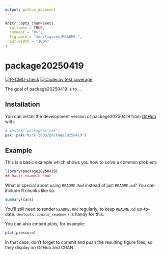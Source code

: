 ```yaml
---
output: github_document
---
```


<!-- README.md is generated from README.Rmd. Please edit that file -->

```r
knitr::opts_chunk$set(
  collapse = TRUE,
  comment = "#>",
  fig.path = "man/figures/README-",
  out.width = "100%"
)
```

# package20250419

<!-- badges: start -->
[![R-CMD-check](https://github.com/Nick-2003/package20250419/actions/workflows/R-CMD-check.yaml/badge.svg)](https://github.com/Nick-2003/package20250419/actions/workflows/R-CMD-check.yaml)
[![Codecov test coverage](https://codecov.io/gh/Nick-2003/package20250419/graph/badge.svg)](https://app.codecov.io/gh/Nick-2003/package20250419)
<!-- badges: end -->

The goal of package20250419 is to ...

## Installation

You can install the development version of package20250419 from [GitHub](https://github.com/) with:

``` r
# install.packages("pak")
pak::pak("Nick-2003/package20250419")
```

## Example

This is a basic example which shows you how to solve a common problem:

```r
library(package20250419)
## basic example code
```

What is special about using `README.Rmd` instead of just `README.md`? You can include R chunks like so:

```r
summary(cars)
```

You'll still need to render `README.Rmd` regularly, to keep `README.md` up-to-date. `devtools::build_readme()` is handy for this.

You can also embed plots, for example:

```r
plot(pressure)
```

In that case, don't forget to commit and push the resulting figure files, so they display on GitHub and CRAN.
